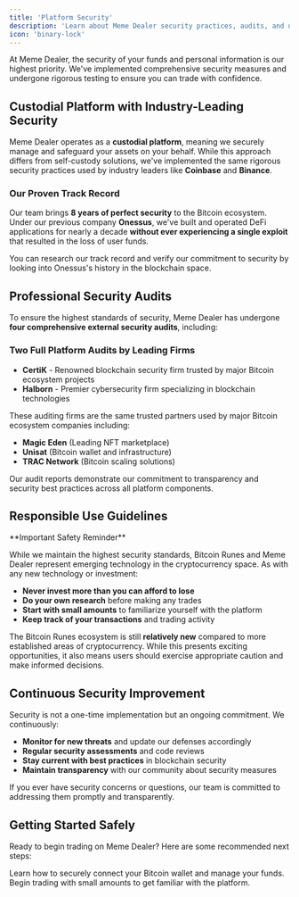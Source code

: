 ```yaml
---
title: 'Platform Security'
description: 'Learn about Meme Dealer security practices, audits, and user safety measures'
icon: 'binary-lock'
---
```


At Meme Dealer, the security of your funds and personal information is our highest priority. We've implemented comprehensive security measures and undergone rigorous testing to ensure you can trade with confidence.

## Custodial Platform with Industry-Leading Security

Meme Dealer operates as a **custodial platform**, meaning we securely manage and safeguard your assets on your behalf. While this approach differs from self-custody solutions, we've implemented the same rigorous security practices used by industry leaders like **Coinbase** and **Binance**.

### Our Proven Track Record

Our team brings **8 years of perfect security** to the Bitcoin ecosystem. Under our previous company **Onessus**, we've built and operated DeFi applications for nearly a decade **without ever experiencing a single exploit** that resulted in the loss of user funds.

<Info>
You can research our track record and verify our commitment to security by looking into Onessus's history in the blockchain space.
</Info>

## Professional Security Audits

To ensure the highest standards of security, Meme Dealer has undergone **four comprehensive external security audits**, including:

### Two Full Platform Audits by Leading Firms

- **CertiK** - Renowned blockchain security firm trusted by major Bitcoin ecosystem projects
- **Halborn** - Premier cybersecurity firm specializing in blockchain technologies

These auditing firms are the same trusted partners used by major Bitcoin ecosystem companies including:
- **Magic Eden** (Leading NFT marketplace)
- **Unisat** (Bitcoin wallet and infrastructure)
- **TRAC Network** (Bitcoin scaling solutions)

<Tip>
Our audit reports demonstrate our commitment to transparency and security best practices across all platform components.
</Tip>

## Responsible Use Guidelines

<Warning>
**Important Safety Reminder**

While we maintain the highest security standards, Bitcoin Runes and Meme Dealer represent emerging technology in the cryptocurrency space. As with any new technology or investment:

- **Never invest more than you can afford to lose**
- **Do your own research** before making any trades
- **Start with small amounts** to familiarize yourself with the platform
- **Keep track of your transactions** and trading activity
</Warning>

The Bitcoin Runes ecosystem is still **relatively new** compared to more established areas of cryptocurrency. While this presents exciting opportunities, it also means users should exercise appropriate caution and make informed decisions.

## Continuous Security Improvement

Security is not a one-time implementation but an ongoing commitment. We continuously:

- **Monitor for new threats** and update our defenses accordingly
- **Regular security assessments** and code reviews
- **Stay current with best practices** in blockchain security
- **Maintain transparency** with our community about security measures

<Info>
If you ever have security concerns or questions, our team is committed to addressing them promptly and transparently.
</Info>

## Getting Started Safely

Ready to begin trading on Meme Dealer? Here are some recommended next steps:

<CardGroup cols={2}>
  <Card
    title="Connect Your Wallet"
    icon="wallet"
    href="/essentials/wallet"
  >
    Learn how to securely connect your Bitcoin wallet and manage your funds.
  </Card>
  <Card
    title="Start Swapping"
    icon="repeat"
    href="/essentials/swapping"
  >
    Begin trading with small amounts to get familiar with the platform.
  </Card>
</CardGroup>
